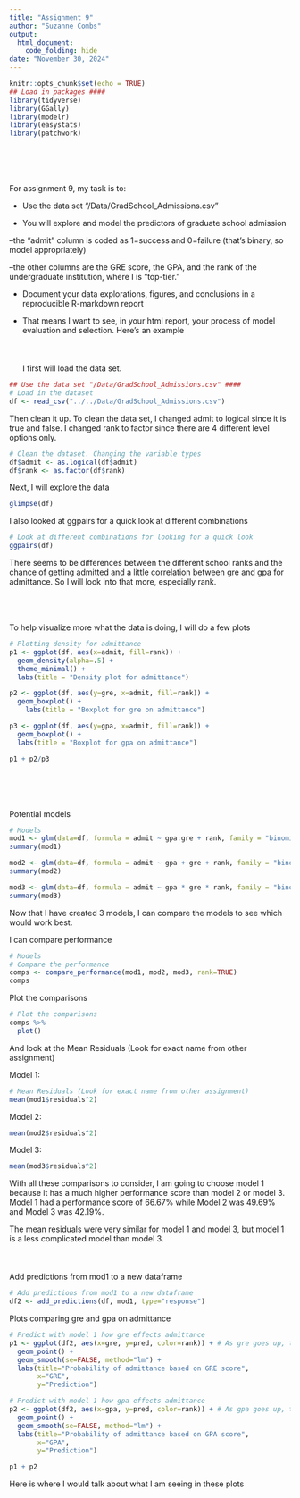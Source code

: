 ```yaml
---
title: "Assignment 9"
author: "Suzanne Combs"
output: 
  html_document:
    code_folding: hide
date: "November 30, 2024"
---
```



```r
knitr::opts_chunk$set(echo = TRUE)
## Load in packages ####
library(tidyverse)
library(GGally)
library(modelr)
library(easystats)
library(patchwork)
```
<br></br>
<br></br>
For assignment 9, my task is to:

* Use the data set “/Data/GradSchool_Admissions.csv”

* You will explore and model the predictors of graduate school admission

--the “admit” column is coded as 1=success and 0=failure (that’s binary, so model appropriately)

--the other columns are the GRE score, the GPA, and the rank of the undergraduate institution, where I is “top-tier.”

* Document your data explorations, figures, and conclusions in a reproducible R-markdown report

* That means I want to see, in your html report, your process of model evaluation and selection. Here’s an example
<br></br>
<br></br>
I first will load the data set. 
```r
## Use the data set "/Data/GradSchool_Admissions.csv" ####
# Load in the dataset
df <- read_csv("../../Data/GradSchool_Admissions.csv")
```
Then clean it up. To clean the data set, I changed admit to logical since
it is true and false. I changed rank to factor since there are 4 different level options only.
```r
# Clean the dataset. Changing the variable types
df$admit <- as.logical(df$admit)
df$rank <- as.factor(df$rank)
```
Next, I will explore the data
```r
glimpse(df)
```
I also looked at ggpairs for a quick look at different combinations
```r
# Look at different combinations for looking for a quick look
ggpairs(df)
```

There seems to be differences between the different school ranks and the chance of getting admitted
and a little correlation between gre and gpa for admittance. So I will look into that more, especially rank.
<br></br>
<br></br>

To help visualize more what the data is doing, I will do a few plots
```r
# Plotting density for admittance
p1 <- ggplot(df, aes(x=admit, fill=rank)) +
  geom_density(alpha=.5) +
  theme_minimal() +
  labs(title = "Density plot for admittance")

p2 <- ggplot(df, aes(y=gre, x=admit, fill=rank)) +
  geom_boxplot() +
    labs(title = "Boxplot for gre on admittance")

p3 <- ggplot(df, aes(y=gpa, x=admit, fill=rank)) +
  geom_boxplot() +
  labs(title = "Boxplot for gpa on admittance")

p1 + p2/p3
```
<br></br>
<br></br>
Potential models
```r
# Models
mod1 <- glm(data=df, formula = admit ~ gpa:gre + rank, family = "binomial")
summary(mod1)

mod2 <- glm(data=df, formula = admit ~ gpa + gre + rank, family = "binomial")
summary(mod2)

mod3 <- glm(data=df, formula = admit ~ gpa * gre * rank, family = "binomial")
summary(mod3)
```
Now that I have created 3 models, I can compare the models to see which would work best.

I can compare performance
```r
# Models
# Compare the performance
comps <- compare_performance(mod1, mod2, mod3, rank=TRUE)
comps
```

Plot the comparisons
```r
# Plot the comparisons
comps %>% 
  plot()
```

And look at the Mean Residuals (Look for exact name from other assignment)

Model 1:
```r
# Mean Residuals (Look for exact name from other assignment)
mean(mod1$residuals^2)
```

Model 2:
```r
mean(mod2$residuals^2)
```

Model 3:
```r
mean(mod3$residuals^2)
```

With all these comparisons to consider, I am going to choose model 1 because it has a much higher performance score than model 2 or model 3. 
Model 1 had a performance score of 66.67% while Model 2 was 49.69% and Model 3 was 42.19%.

The mean residuals were very similar for model 1 and model 3, but model 1 is a less complicated model than model 3.
<br></br>
<br></br>
Add predictions from mod1 to a new dataframe
```r
# Add predictions from mod1 to a new dataframe
df2 <- add_predictions(df, mod1, type="response")
```

Plots comparing gre and gpa on admittance
```r
# Predict with model 1 how gre effects admittance
p1 <- ggplot(df2, aes(x=gre, y=pred, color=rank)) + # As gre goes up, the probability goes up
  geom_point() +
  geom_smooth(se=FALSE, method="lm") +
  labs(title="Probability of admittance based on GRE score",
       x="GRE",
       y="Prediction")

# Predict with model 1 how gpa effects admittance
p2 <- ggplot(df2, aes(x=gpa, y=pred, color=rank)) + # As gpa goes up, the probability goes up
  geom_point() +
  geom_smooth(se=FALSE, method="lm") +
  labs(title="Probability of admittance based on GPA score",
       x="GPA",
       y="Prediction")

p1 + p2
```

Here is where I would talk about what I am seeing in these plots